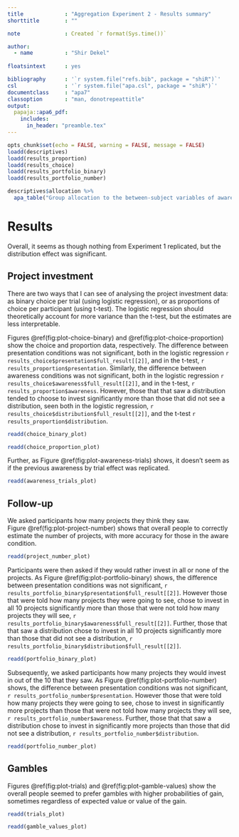 ```yaml
---
title             : "Aggregation Experiment 2 - Results summary"
shorttitle        : ""

note              : Created `r format(Sys.time())`

author: 
  - name          : "Shir Dekel"
  
floatsintext      : yes

bibliography      : '`r system.file("refs.bib", package = "shiR")`'
csl               : '`r system.file("apa.csl", package = "shiR")`'
documentclass     : "apa7"
classoption       : "man, donotrepeattitle"
output: 
  papaja::apa6_pdf:
    includes: 
      in_header: "preamble.tex"
---
```


```r
opts_chunk$set(echo = FALSE, warning = FALSE, message = FALSE)
loadd(descriptives)
loadd(results_proportion)
loadd(results_choice)
loadd(results_portfolio_binary)
loadd(results_portfolio_number)
```

```r
descriptives$allocation %>% 
  apa_table("Group allocation to the between-subject variables of awareness, presentation, and distribution.")
```

# Results

Overall, it seems as though nothing from Experiment 1 replicated, but the distribution effect was significant.

## Project investment

There are two ways that I can see of analysing the project investment data: as binary choice per trial (using logistic regression), or as proportions of choice per participant (using t-test). The logistic regression should theoretically account for more variance than the t-test, but the estimates are less interpretable.

Figures\ \@ref(fig:plot-choice-binary) and\ \@ref(fig:plot-choice-proportion) show the choice and proportion data, respectively. The difference between presentation conditions was not significant, both in the logistic regression `r results_choice$presentation$full_result[[2]]`, and in the t-test, `r results_proportion$presentation`. Similarly, the difference between awareness conditions was not significant, both in the logistic regression `r results_choice$awareness$full_result[[2]]`, and in the t-test, `r results_proportion$awareness`. However, those that that saw a distribution tended to choose to invest significantly more than those that did not see a distribution, seen both in the logistic regression, `r results_choice$distribution$full_result[[2]]`, and the t-test `r results_proportion$distribution`.

```r
readd(choice_binary_plot)
```

```r
readd(choice_proportion_plot)
```

Further, as Figure\ \@ref(fig:plot-awareness-trials) shows, it doesn't seem as if the previous awareness by trial effect was replicated.

```r
readd(awareness_trials_plot)
```

## Follow-up

We asked participants how many projects they think they saw. Figure\ \@ref(fig:plot-project-number) shows that overall people to correctly estimate the number of projects, with more accuracy for those in the aware condition.

```r
readd(project_number_plot)
```

Participants were then asked if they would rather invest in all or none of the projects. As Figure\ \@ref(fig:plot-portfolio-binary) shows, the difference between presentation conditions was not significant, `r results_portfolio_binary$presentation$full_result[[2]]`. However those that were told how many projects they were going to see, chose to invest in all 10 projects significantly more than those that were not told how many projects they will see, `r results_portfolio_binary$awareness$full_result[[2]]`. Further, those that that saw a distribution chose to invest in all 10 projects significantly more than those that did not see a distribution, `r results_portfolio_binary$distribution$full_result[[2]]`. 

```r
readd(portfolio_binary_plot)
```

Subsequently, we asked participants how many projects they would invest in out of the 10 that they saw. As Figure\ \@ref(fig:plot-portfolio-number) shows, the difference between presentation conditions was not significant, `r results_portfolio_number$presentation`. However those that were told how many projects they were going to see, chose to invest in significantly more projects than those that were not told how many projects they will see, `r results_portfolio_number$awareness`. Further, those that that saw a distribution chose to invest in significantly more projects than those that did not see a distribution, `r results_portfolio_number$distribution`. 

```r
readd(portfolio_number_plot)
```

## Gambles

Figures\ \@ref(fig:plot-trials) and\ \@ref(fig:plot-gamble-values) show the overall people seemed to prefer gambles with higher probabilities of gain, sometimes regardless of expected value or value of the gain.

```r
readd(trials_plot)
```

```r
readd(gamble_values_plot)
```

